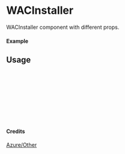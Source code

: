 
<Meta of={WACInstaller} title="Azure/Other/WACInstaller" />

# WACInstaller

WACInstaller component with different props.

#### Example

<Canvas of={WACInstaller.Primary} />

## Usage

```ts
import { WACInstaller } from "yadl-ui";

const Example = () => {
  return (
      <WACInstaller />
  );
};

export default Example;
```

#### Credits
[Azure/Other](https://learn.microsoft.com/en-us/azure/architecture/icons/)
